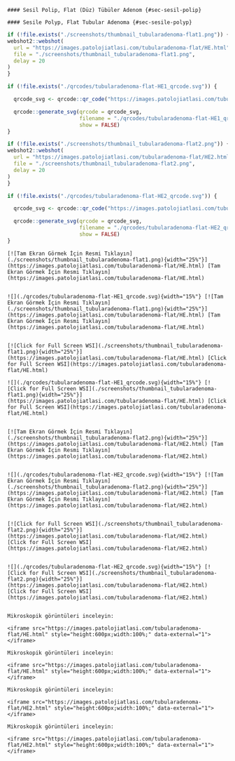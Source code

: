 

```asis
#### Sesil Polip, Flat (Düz) Tübüler Adenom {#sec-sesil-polip}
```

```asis
#### Sesile Polyp, Flat Tubular Adenoma {#sec-sesile-polyp}
```

```r
if (!file.exists("./screenshots/thumbnail_tubularadenoma-flat1.png")) {
webshot2::webshot(
  url = "https://images.patolojiatlasi.com/tubularadenoma-flat/HE.html",
  file = "./screenshots/thumbnail_tubularadenoma-flat1.png",
  delay = 20
)
}
```



```r
if (!file.exists("./qrcodes/tubularadenoma-flat-HE1_qrcode.svg")) {

  qrcode_svg <- qrcode::qr_code("https://images.patolojiatlasi.com/tubularadenoma-flat/HE.html")

  qrcode::generate_svg(qrcode = qrcode_svg,
                       filename = "./qrcodes/tubularadenoma-flat-HE1_qrcode.svg",
                       show = FALSE)
}
```




```r
if (!file.exists("./screenshots/thumbnail_tubularadenoma-flat2.png")) {
webshot2::webshot(
  url = "https://images.patolojiatlasi.com/tubularadenoma-flat/HE2.html",
  file = "./screenshots/thumbnail_tubularadenoma-flat2.png",
  delay = 20
)
}
```



```r
if (!file.exists("./qrcodes/tubularadenoma-flat-HE2_qrcode.svg")) {

  qrcode_svg <- qrcode::qr_code("https://images.patolojiatlasi.com/tubularadenoma-flat/HE2.html")

  qrcode::generate_svg(qrcode = qrcode_svg,
                       filename = "./qrcodes/tubularadenoma-flat-HE2_qrcode.svg",
                       show = FALSE)
}
```



 





:::: {.content-hidden when-format="pdf"}


```asis
[![Tam Ekran Görmek İçin Resmi Tıklayın](./screenshots/thumbnail_tubularadenoma-flat1.png){width="25%"}](https://images.patolojiatlasi.com/tubularadenoma-flat/HE.html) [Tam Ekran Görmek İçin Resmi Tıklayın](https://images.patolojiatlasi.com/tubularadenoma-flat/HE.html)


```



::::





:::: {.content-visible when-format="pdf"}


```asis
![](./qrcodes/tubularadenoma-flat-HE1_qrcode.svg){width="15%"} [![Tam Ekran Görmek İçin Resmi Tıklayın](./screenshots/thumbnail_tubularadenoma-flat1.png){width="25%"}](https://images.patolojiatlasi.com/tubularadenoma-flat/HE.html) [Tam Ekran Görmek İçin Resmi Tıklayın](https://images.patolojiatlasi.com/tubularadenoma-flat/HE.html)


```




::::




:::: {.content-hidden when-format="pdf"}




```asis

[![Click for Full Screen WSI](./screenshots/thumbnail_tubularadenoma-flat1.png){width="25%"}](https://images.patolojiatlasi.com/tubularadenoma-flat/HE.html) [Click for Full Screen WSI](https://images.patolojiatlasi.com/tubularadenoma-flat/HE.html)

```



::::





:::: {.content-visible when-format="pdf"}




```asis

![](./qrcodes/tubularadenoma-flat-HE1_qrcode.svg){width="15%"} [![Click for Full Screen WSI](./screenshots/thumbnail_tubularadenoma-flat1.png){width="25%"}](https://images.patolojiatlasi.com/tubularadenoma-flat/HE.html) [Click for Full Screen WSI](https://images.patolojiatlasi.com/tubularadenoma-flat/HE.html)


```




::::





:::: {.content-hidden when-format="pdf"}



```asis

[![Tam Ekran Görmek İçin Resmi Tıklayın](./screenshots/thumbnail_tubularadenoma-flat2.png){width="25%"}](https://images.patolojiatlasi.com/tubularadenoma-flat/HE2.html) [Tam Ekran Görmek İçin Resmi Tıklayın](https://images.patolojiatlasi.com/tubularadenoma-flat/HE2.html)


```




::::





:::: {.content-visible when-format="pdf"}



```asis

![](./qrcodes/tubularadenoma-flat-HE2_qrcode.svg){width="15%"} [![Tam Ekran Görmek İçin Resmi Tıklayın](./screenshots/thumbnail_tubularadenoma-flat2.png){width="25%"}](https://images.patolojiatlasi.com/tubularadenoma-flat/HE2.html) [Tam Ekran Görmek İçin Resmi Tıklayın](https://images.patolojiatlasi.com/tubularadenoma-flat/HE2.html)


```





::::




:::: {.content-hidden when-format="pdf"}


```asis

[![Click for Full Screen WSI](./screenshots/thumbnail_tubularadenoma-flat2.png){width="25%"}](https://images.patolojiatlasi.com/tubularadenoma-flat/HE2.html) [Click for Full Screen WSI](https://images.patolojiatlasi.com/tubularadenoma-flat/HE2.html)


```




::::





:::: {.content-visible when-format="pdf"}


```asis
![](./qrcodes/tubularadenoma-flat-HE2_qrcode.svg){width="15%"} [![Click for Full Screen WSI](./screenshots/thumbnail_tubularadenoma-flat2.png){width="25%"}](https://images.patolojiatlasi.com/tubularadenoma-flat/HE2.html) [Click for Full Screen WSI](https://images.patolojiatlasi.com/tubularadenoma-flat/HE2.html)


```





::::



  





```asis

Mikroskopik görüntüleri inceleyin:

<iframe src="https://images.patolojiatlasi.com/tubularadenoma-flat/HE.html" style="height:600px;width:100%;" data-external="1"></iframe>

```





```asis

Mikroskopik görüntüleri inceleyin:

<iframe src="https://images.patolojiatlasi.com/tubularadenoma-flat/HE.html" style="height:600px;width:100%;" data-external="1"></iframe>

```




```asis

Mikroskopik görüntüleri inceleyin:

<iframe src="https://images.patolojiatlasi.com/tubularadenoma-flat/HE2.html" style="height:600px;width:100%;" data-external="1"></iframe>

```


```asis

Mikroskopik görüntüleri inceleyin:

<iframe src="https://images.patolojiatlasi.com/tubularadenoma-flat/HE2.html" style="height:600px;width:100%;" data-external="1"></iframe>

```








